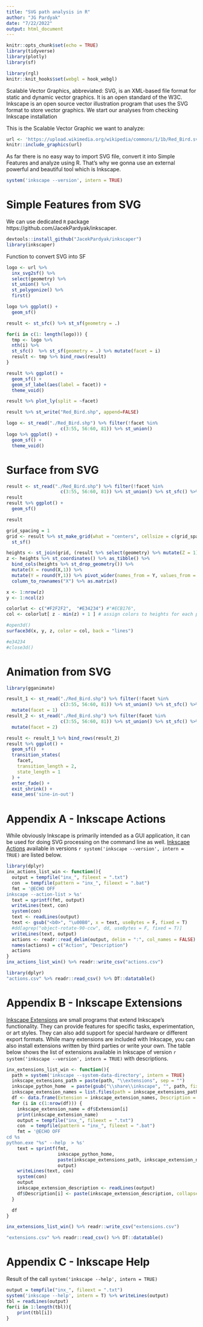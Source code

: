 ```yaml
---
title: "SVG path analysis in R"
author: "JG Pardyak"
date: "7/22/2022"
output: html_document
---
```


```r
knitr::opts_chunk$set(echo = TRUE)
library(tidyverse)
library(plotly)
library(sf)
```

```r
library(rgl)
knitr::knit_hooks$set(webgl = hook_webgl)
```

Scalable Vector Graphics, abbreviated: SVG, is an XML-based file format for static and dynamic vector graphics. It is an open standard of the W3C. Inkscape is an open source vector illustration program that uses the SVG format to store vector graphics. We start our analyses from checking Inkscape installation

This is the Scalable Vector Graphic we want to analyze:

```r
url <- 'https://upload.wikimedia.org/wikipedia/commons/1/1b/Red_Bird.svg'
knitr::include_graphics(url)
```

As far there is no easy way to import SVG file, convert it into Simple Features and analyze using R. That's why we gonna use an external powerful and beautiful tool which is Inkscape.

```r
system('inkscape --version', intern = TRUE)
```

# Simple Features from SVG

We can use dedicated `R` package https://github.com/JacekPardyak/inkscaper.

```r
devtools::install_github("JacekPardyak/inkscaper")
library(inkscaper)
```


Function to convert SVG into SF


```r
logo <- url %>% 
  inx_svg2sf() %>%
  select(geometry) %>%
  st_union() %>%
  st_polygonize() %>% 
  first()

logo %>% ggplot() +
  geom_sf()
```

```r
result <- st_sfc() %>% st_sf(geometry = .)

for(i in c(1: length(logo))) {
  tmp <- logo %>% 
  nth(i) %>%
  st_sfc()  %>% st_sf(geometry = .) %>% mutate(facet = i)
  result <- tmp %>% bind_rows(result) 
}
```

```r
result %>% ggplot() +
  geom_sf() +
  geom_sf_label(aes(label = facet)) +
  theme_void()
```

```r
result %>% plot_ly(split = ~facet)
```

```r
result %>% st_write("Red_Bird.shp", append=FALSE)

```

```r
logo <- st_read("./Red_Bird.shp") %>% filter(!facet %in% 
                    c(3:55, 56:60, 81)) %>% st_union()
logo %>% ggplot() +
  geom_sf() +
  theme_void()
```

# Surface from SVG

```r
result <- st_read("./Red_Bird.shp") %>% filter(!facet %in% 
                    c(3:55, 56:60, 81)) %>% st_union() %>% st_sfc() %>% st_sf()
result
result %>% ggplot() +
  geom_sf()
```

```r
result
```

```r
grid_spacing = 1
grid <- result %>% st_make_grid(what = "centers", cellsize = c(grid_spacing, grid_spacing)) %>%
  st_sf() 
```

```r
heights <- st_join(grid, (result %>% select(geometry) %>% mutate(Z = 1))) %>% replace(is.na(.), 0) 
z <- heights %>% st_coordinates() %>% as_tibble() %>% 
  bind_cols(heights %>% st_drop_geometry()) %>%
  mutate(X = round(X,1)) %>%
  mutate(Y = round(Y,1)) %>% pivot_wider(names_from = Y, values_from = Z) %>%
  column_to_rownames("X") %>% as.matrix()
```

```r
x <- 1:nrow(z)  
y <- 1:ncol(z)  

colorlut <- c("#F2F2F2",  "#E34234") #"#ECB176",
col <- colorlut[ z - min(z) + 1 ] # assign colors to heights for each point

#open3d()
surface3d(x, y, z, color = col, back = "lines")

#e34234
#close3d()
```

# Animation from SVG

```r
library(gganimate)

result_1 <- st_read("./Red_Bird.shp") %>% filter(!facet %in% 
                    c(3:55, 56:60, 81)) %>% st_union() %>% st_sfc() %>% st_sf() %>% 
  mutate(facet = 1)
result_2 <- st_read("./Red_Bird.shp") %>% filter(facet %in% 
                    c(3:55, 56:60, 81)) %>% st_union() %>% st_sfc() %>% st_sf() %>% 
  mutate(facet = 2)

result <- result_1 %>% bind_rows(result_2)
result %>% ggplot() +
  geom_sf()  + 
  transition_states(
    facet,
    transition_length = 2,
    state_length = 1
  ) +
  enter_fade() + 
  exit_shrink() +
  ease_aes('sine-in-out')
```

# Appendix A - Inkscape Actions

While obviously Inkscape is primarily intended as a GUI application, it can be used for doing SVG processing on the command line as well. [Inkscape Actions](https://inkscape.org/doc/inkscape-man.html) available in versions `r system('inkscape --version', intern = TRUE)` are listed below.


```r
library(dplyr)
inx_actions_list_win <- function(){
  output = tempfile("inx_", fileext = ".txt")
  con  = tempfile(pattern = "inx_", fileext = ".bat")
  fmt = '@ECHO OFF
inkscape --action-list > %s'
  text = sprintf(fmt, output)
  writeLines(text, con)
  system(con)
  text <- readLines(output)
  text <- gsub("<b0>", "\u00B0", x = text, useBytes = F, fixed = T)
  #dd[agrep("object-rotate-90-ccw", dd, useBytes = F, fixed = T)]
  writeLines(text, output)
  actions <- readr::read_delim(output, delim = ":", col_names = FALSE)
  names(actions) = c("Action", "Description")
  actions
}
inx_actions_list_win() %>% readr::write_csv("actions.csv")
```


```r
library(dplyr)
"actions.csv" %>% readr::read_csv() %>% DT::datatable()
```


# Appendix B - Inkscape Extensions

[Inkscape Extensions](https://inkscape.org/gallery/=extension/) are small programs that extend Inkscape’s functionality. They can provide features for specific tasks, experimentation, or art styles. They can also add support for special hardware or different export formats. While many extensions are included with Inkscape, you can also install extensions written by third parties or write your own. The table below shows the list of extensions available in Inkscape of version `r system('inkscape --version', intern = TRUE)` with descriptions.

```r
inx_extensions_list_win <- function(){
  path = system('inkscape --system-data-directory', intern = TRUE)
  inkscape_extensions_path = paste(path, "\\extensions", sep = "")
  inkscape_python_home  = paste(gsub("\\share\\inkscape", "", path, fixed = T), "\\bin", sep = "")
  inkscape_extension_names = list.files(path = inkscape_extensions_path, pattern = ".py")
  df <- data.frame(Extension = inkscape_extension_names, Description = NA)
  for (i in c(1:nrow(df))) {
    inkscape_extension_name = df$Extension[i]
    print(inkscape_extension_name)
    output = tempfile("inx_", fileext = ".txt")
    con  = tempfile(pattern = "inx_", fileext = ".bat")
    fmt = '@ECHO OFF
cd %s
python.exe "%s" --help  > %s'
    text = sprintf(fmt,
                   inkscape_python_home,
                   paste(inkscape_extensions_path, inkscape_extension_name, sep = "\\"),
                   output)
    writeLines(text, con)
    system(con)
    output
    inkscape_extension_description <- readLines(output)
    df$Description[i] <- paste(inkscape_extension_description, collapse = "\n")
  }

  df
}

inx_extensions_list_win() %>% readr::write_csv("extensions.csv")
```



```r
"extensions.csv" %>% readr::read_csv() %>% DT::datatable()
```


# Appendix C - Inkscape Help

Result of the call `system('inkscape --help', intern = TRUE)`

```r
output = tempfile("inx_", fileext = ".txt")
system('inkscape --help', intern = T) %>% writeLines(output)
tbl = readLines(output)
for(i in 1:length(tbl)){
    print(tbl[i])
}
```


